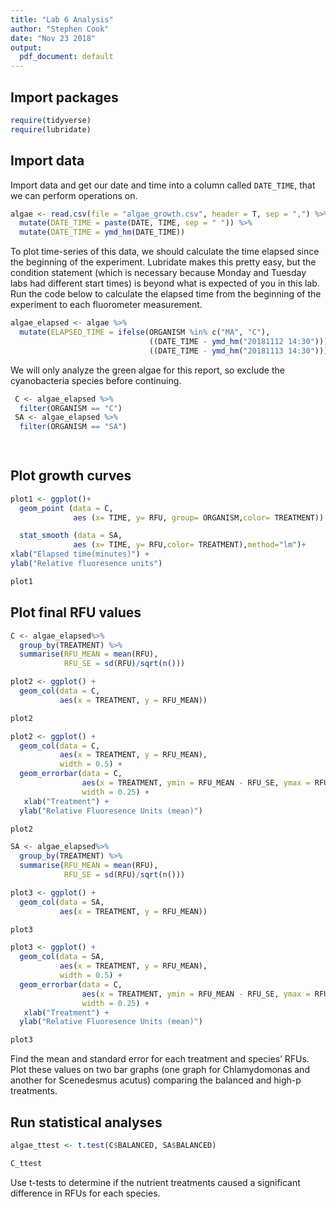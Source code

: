 ```yaml
---
title: "Lab 6 Analysis"
author: "Stephen Cook"
date: "Nov 23 2018"
output:
  pdf_document: default
---
```


## Import packages


```r
require(tidyverse)
require(lubridate)
```


## Import data

Import data and get our date and time into a column called `DATE_TIME`, that we can perform operations on.

```r
algae <- read.csv(file = "algae_growth.csv", header = T, sep = ",") %>%
  mutate(DATE_TIME = paste(DATE, TIME, sep = " ")) %>%
  mutate(DATE_TIME = ymd_hm(DATE_TIME))
```

To plot time-series of this data, we should calculate the time elapsed since the beginning of the experiment. Lubridate makes this pretty easy, but the condition statement (which is necessary because Monday and Tuesday labs had different start times) is beyond what is expected of you in this lab. Run the code below to calculate the elapsed time from the beginning of the experiment to each fluorometer measurement. 

```r
algae_elapsed <- algae %>%
  mutate(ELAPSED_TIME = ifelse(ORGANISM %in% c("MA", "C"), 
                               ((DATE_TIME - ymd_hm("20181112 14:30"))),
                               ((DATE_TIME - ymd_hm("20181113 14:30")))))
```

We will only analyze the green algae for this report, so exclude the cyanobacteria species before continuing.

```r

 C <- algae_elapsed %>%
  filter(ORGANISM == "C") 
 SA <- algae_elapsed %>%
  filter(ORGANISM == "SA") 

  
```




## Plot growth curves
```r
plot1 <- ggplot()+
  geom_point (data = C,
              aes (x= TIME, y= RFU, group= ORGANISM,color= TREATMENT)) +

  stat_smooth (data = SA,
              aes (x= TIME, y= RFU,color= TREATMENT),method="lm")+
xlab("Elapsed time(minutes)") +
ylab("Relative fluoresence units")

plot1
```


## Plot final RFU values
```r
C <- algae_elapsed%>%
  group_by(TREATMENT) %>%
  summarise(RFU_MEAN = mean(RFU),
            RFU_SE = sd(RFU)/sqrt(n()))
```

```r
plot2 <- ggplot() +
  geom_col(data = C,
           aes(x = TREATMENT, y = RFU_MEAN))

plot2
```
```r
plot2 <- ggplot() +
  geom_col(data = C,
           aes(x = TREATMENT, y = RFU_MEAN),
           width = 0.5) +
  geom_errorbar(data = C,
                aes(x = TREATMENT, ymin = RFU_MEAN - RFU_SE, ymax = RFU_MEAN + RFU_SE),
                width = 0.25) +
   xlab("Treatment") +
  ylab("Relative Fluoresence Units (mean)")

plot2
```
```r
SA <- algae_elapsed%>%
  group_by(TREATMENT) %>%
  summarise(RFU_MEAN = mean(RFU),
            RFU_SE = sd(RFU)/sqrt(n()))
```

```r
plot3 <- ggplot() +
  geom_col(data = SA,
           aes(x = TREATMENT, y = RFU_MEAN))

plot3
```

```r
plot3 <- ggplot() +
  geom_col(data = SA,
           aes(x = TREATMENT, y = RFU_MEAN),
           width = 0.5) +
  geom_errorbar(data = C,
                aes(x = TREATMENT, ymin = RFU_MEAN - RFU_SE, ymax = RFU_MEAN + RFU_SE),
                width = 0.25) +
   xlab("Treatment") +
  ylab("Relative Fluoresence Units (mean)")

plot3
```

Find the mean and standard error for each treatment and species' RFUs. Plot these values on two bar graphs (one graph for Chlamydomonas and another for Scenedesmus acutus) comparing the balanced and high-p treatments.


## Run statistical analyses
```r
algae_ttest <- t.test(C$BALANCED, SA$BALANCED)

C_ttest
```


Use t-tests to determine if the nutrient treatments caused a significant difference in RFUs for each species.



